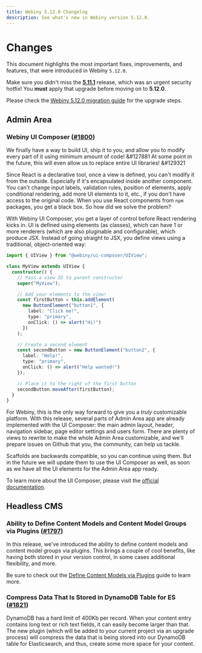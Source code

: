 ```yaml
---
title: Webiny 5.12.0 Changelog
description: See what's new in Webiny version 5.12.0.
---
```



# Changes

This document highlights the most important fixes, improvements, and features, that were introduced in Webiny `5.12.0`.

<Alert type="info" title="How To Upgrade?">

Make sure you didn't miss the **[5.11.1](/docs/release-notes/5.11.1/changelog)** release, which was an urgent security hotfix! You **must** apply that upgrade before moving on to **5.12.0**.

Please check the [Webiny 5.12.0 migration guide](/docs/release-notes/5.12.0/upgrade-guide) for the upgrade steps.

</Alert>

## Admin Area

### Webiny UI Composer ([#1800](https://github.com/webiny/webiny-js/pull/1800))

We finally have a way to build UI, ship it to you, and allow you to modify every part of it using minimum amount of code! &#127881 At some point in the future, this will even allow us to replace entire UI libraries! &#129321

Since React is a declarative tool, once a view is defined, you can't modify it from the outside. Especially if it's encapsulated inside another component. You can't change input labels, validation rules, position of elements, apply conditional rendering, add more UI elements to it, etc., if you don't have access to the original code. When you use React components from `npm` packages, you get a black box. So how did we solve the problem?

With Webiny UI Composer, you get a layer of control before React rendering kicks in. UI is defined using elements (as classes), which can have 1 or more renderers (which are also pluginable and configurable), which produce JSX. Instead of going straight to JSX, you define views using a traditional, object-oriented way:

```ts Defining a View
import { UIView } from "@webiny/ui-composer/UIView";

class MyView extends UIView {
  constructor() {
    // Pass a view ID to parent constructor
    super("MyView");

    // Add your elements to the view!
    const firstButton = this.addElement(
      new ButtonElement("button1", {
        label: "Click me!",
        type: "primary",
        onClick: () => alert("Hi!")
      })
    );

    // Create a second element
    const secondButton = new ButtonElement("button2", {
      label: "Help!",
      type: "primary",
      onClick: () => alert("Help wanted!")
    });

    // Place it to the right of the first button
    secondButton.moveAfter(firstButton);
  }
}
```

For Webiny, this is the only way forward to give you a _truly_ customizable platform. With this release, several parts of Admin Area app are already implemented with the UI Composer: the main admin layout, header, navigation sidebar, page editor settings and users form. There are plenty of views to rewrite to make the whole Admin Area customizable, and we'll prepare issues on Github that you, the community, can help us tackle.

Scaffolds are backwards compatible, so you can continue using them. But in the future we will update them to use the UI Composer as well, as soon as we have all the UI elements for the Admin Area app ready.

To learn more about the UI Composer, please visit the [official documentation](/docs/key-topics/ui-composer/introduction).

## Headless CMS

### Ability to Define Content Models and Content Model Groups via Plugins ([#1797](https://github.com/webiny/webiny-js/pull/1797))

In this release, we've introduced the ability to define content models and content model groups via plugins. This brings a couple of cool benefits, like having both stored in your version control, in some cases additional flexibility, and more.

Be sure to check out the [Define Content Models via Plugins](../../headless-cms/extending/define-content-models-via-code) guide to learn more.

### Compress Data That Is Stored in DynamoDB Table for ES ([#1821](https://github.com/webiny/webiny-js/pull/1821))

DynamoDB has a hard limit of 400Kb per record. When your content entry contains long text or rich text fields, it can easily become larger than that. The new plugin (which will be added to your current project via an upgrade process) will compress the data that is being stored into our DynamoDB table for Elasticsearch, and thus, create some more space for your content.

